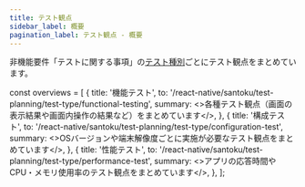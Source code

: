 ```yaml
---
title: テスト観点
sidebar_label: 概要
pagination_label: テスト観点 - 概要
---
```


非機能要件「テストに関する事項」の[テスト種別](../../requirements/non-functional/test-outline.mdx#テスト種別)ごとにテスト観点をまとめています。

<!-- textlint-disable ja-technical-writing/sentence-length,ja-technical-writing/max-comma,ja-spacing/ja-no-space-around-parentheses,jtf-style/3.3.かっこ類と隣接する文字の間のスペースの有無,ja-technical-writing/ja-no-mixed-period,ja-technical-writing/no-unmatched-pair -->

const overviews = [
  {
    title: '機能テスト',
    to: '/react-native/santoku/test-planning/test-type/functional-testing',
    summary: <>各種テスト観点（画面の表示結果や画面内操作の結果など）をまとめています</>,
  },
  {
    title: '構成テスト',
    to: '/react-native/santoku/test-planning/test-type/configuration-test',
    summary: <>OSバージョンや端末解像度ごとに実施が必要なテスト観点をまとめています</>,
  },
    {
    title: '性能テスト',
    to: '/react-native/santoku/test-planning/test-type/performance-test',
    summary: <>アプリの応答時間やCPU・メモリ使用率のテスト観点をまとめています</>,
  },
];

<PageList overviews={overviews} colSize={12} />

<!-- textlint-enable ja-technical-writing/sentence-length,ja-technical-writing/max-comma,ja-spacing/ja-no-space-around-parentheses,jtf-style/3.3.かっこ類と隣接する文字の間のスペースの有無,ja-technical-writing/ja-no-mixed-period,ja-technical-writing/no-unmatched-pair -->
